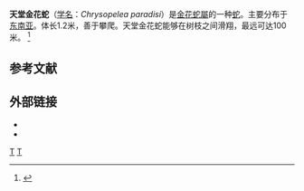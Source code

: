 {{Speciesbox 
| taxon = Chrysopelea paradisi
| image = Chrysopelea_paradisi_(6032067972).jpg
| status = LC
| status_system = iucn3.1
| binomial_authority = Boie, 1827
}}
'''天堂金花蛇'''（[[学名|学名]]：''Chrysopelea paradisi''）是[[金花蛇屬|金花蛇屬]]的一种[[蛇|蛇]]。主要分布于[[东南亚|东南亚]]。体长1.2米，善于攀爬。天堂金花蛇能够在树枝之间滑翔，最远可达100米。
<ref>{{cite news|title=科学家解密会飞的蛇|url=http://paper.sciencenet.cn/htmlpaper/201441416223471232539.shtm?id=32539|accessdate=2014-04-15|newspaper=中国科学报|date=2014-04-14|archive-date=2017-04-05|archive-url=https://web.archive.org/web/20170405073304/http://paper.sciencenet.cn/htmlpaper/201441416223471232539.shtm?id=32539|dead-url=no}}</ref>

==参考文献==
{{reflist}}

==外部链接==
* {{commonscat-inline|Chrysopelea paradisi}}
* {{NRDB species|genus=Chrysopelea |species=paradisi }}
{{taxonbar}}

[[Category:金花蛇屬|T]]
[[Category:_1827年描述的动物|T]]